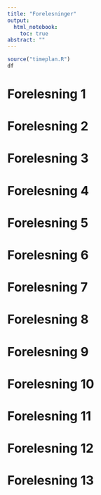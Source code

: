 ```yaml
---
title: "Forelesninger"
output: 
  html_notebook:
    toc: true	
abstract: ""
---
```


```r
source("timeplan.R")
df
```


# Forelesning 1
# Forelesning 2
# Forelesning 3
# Forelesning 4
# Forelesning 5
# Forelesning 6
# Forelesning 7
# Forelesning 8
# Forelesning 9
# Forelesning 10
# Forelesning 11
# Forelesning 12
# Forelesning 13

